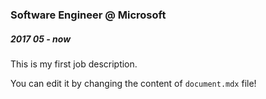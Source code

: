 
<Logo />

### Software Engineer @ Microsoft

##### 2017 05 - now

This is my first job description.

You can edit it by changing the content of `document.mdx` file!
